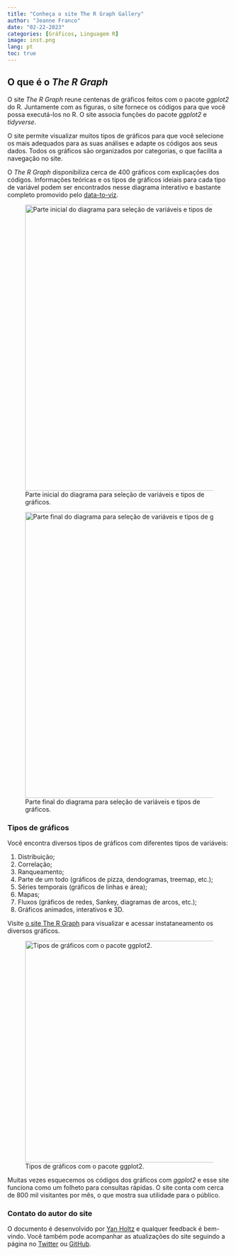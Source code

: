 ---
title: "Conheça o site The R Graph Gallery"
author: "Jeanne Franco"
date: "02-22-2023"
categories: [Gráficos, Linguagem R]
image: inst.png
lang: pt
toc: true
---

## O que é o *The R Graph*

O site *The R Graph* reune centenas de gráficos feitos com o pacote *ggplot2* do R. Juntamente com as figuras, o site fornece os códigos para que você possa executá-los no R. O site associa funções do pacote *ggplot2* e *tidyverse*.

O site permite visualizar muitos tipos de gráficos para que você selecione os mais adequados para as suas análises e adapte os códigos aos seus dados. Todos os gráficos são organizados por categorias, o que facilita a navegação no site.

O *The R Graph* disponibiliza cerca de 400 gráficos com explicações dos códigos. Informações teóricas e os tipos de gráficos ideiais para cada tipo de variável podem ser encontrados nesse diagrama interativo e bastante completo promovido pelo [data-to-viz](https://www.data-to-viz.com/).

![Parte inicial do diagrama para seleção de variáveis e tipos de gráficos.](data_viz.png){fig-align="center" width="645"}

![Parte final do diagrama para seleção de variáveis e tipos de gráficos.](dataviz2.png){fig-align="center" width="645"}

### Tipos de gráficos

Você encontra diversos tipos de gráficos com diferentes tipos de variáveis:

1.  Distribuição;
2.  Correlação;
3.  Ranqueamento;
4.  Parte de um todo (gráficos de pizza, dendogramas, treemap, etc.);
5.  Séries temporais (gráficos de linhas e área);
6.  Mapas;
7.  Fluxos (gráficos de redes, Sankey, diagramas de arcos, etc.);
8.  Gráficos animados, interativos e 3D.

Visite [o site The R Graph](https://r-graph-gallery.com/all-graphs.html) para visualizar e acessar instataneamento os diversos gráficos.

![Tipos de gráficos com o pacote ggplot2.](inst.png){fig-align="center" width="500"}

Muitas vezes esquecemos os códigos dos gráficos com *ggplot2* e esse site funciona como um folheto para consultas rápidas. O site conta com cerca de 800 mil visitantes por mês, o que mostra sua utilidade para o público.

### Contato do autor do site

O documento é desenvolvido por [Yan Holtz](https://www.yan-holtz.com/) e qualquer feedback é bem-vindo. Você também pode acompanhar as atualizações do site seguindo a página no [Twitter](https://twitter.com/R_Graph_Gallery) ou [GitHub](https://github.com/holtzy/R-graph-gallery).
